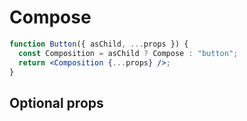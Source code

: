 # Compose

<ComponentDescription name="compose" />

```jsx
function Button({ asChild, ...props }) {
  const Composition = asChild ? Compose : "button";
  return <Composition {...props} />;
}
```

## Optional props

<PropsDocs name="compose" />
